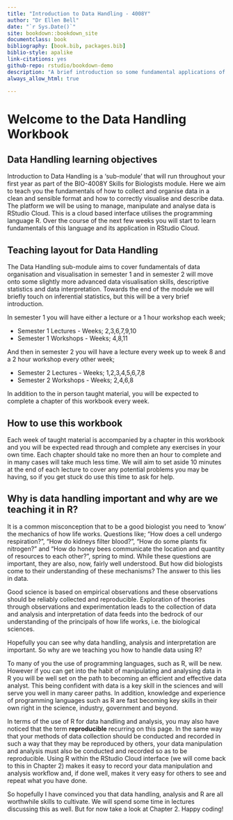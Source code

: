 ```yaml
--- 
title: "Introduction to Data Handling - 4008Y"
author: "Dr Ellen Bell"
date: "`r Sys.Date()`"
site: bookdown::bookdown_site
documentclass: book
bibliography: [book.bib, packages.bib]
biblio-style: apalike
link-citations: yes
github-repo: rstudio/bookdown-demo
description: "A brief introduction so some fundamental applications of R in data handling"
always_allow_html: true

---
```


# Welcome to the Data Handling Workbook

## Data Handling learning objectives

Introduction to Data Handling is a 'sub-module' that will run throughout your first year as part of the BIO-4008Y Skills for Biologists module. Here we aim to teach you the fundamentals of how to collect and organise data in a clean and sensible format and how to correctly visualise and describe data. The platform we will be using to manage, manipulate and analyse data is RStudio Cloud. This is a cloud based interface utilises the programming language R. Over the course of the next few weeks you will start to learn fundamentals of this language and its application in RStudio Cloud. 

## Teaching layout for Data Handling

The Data Handling sub-module aims to cover fundamentals of data organisation and visualisation in semester 1 and in semester 2 will move onto some slightly more advanced data visualisation skills, descriptive statistics and data interpretation. Towards the end of the module we will briefly touch on inferential statistics, but this will be a very brief introduction. 

In semester 1 you will have either a lecture or a 1 hour workshop each week;

* Semester 1 Lectures - Weeks; 2,3,6,7,9,10
* Semester 1 Workshops - Weeks; 4,8,11

And then in semester 2 you will have a lecture every week up to week 8 and a 2 hour workshop every other week;

* Semester 2 Lectures - Weeks; 1,2,3,4,5,6,7,8
* Semester 2 Workshops - Weeks; 2,4,6,8

In addition to the in person taught material, you will be expected to complete a chapter of this workbook every week. 

## How to use this workbook 

Each week of taught material is accompanied by a chapter in this workbook and you will be expected read through and complete any exercises in your own time. Each chapter should take no more then an hour to complete and in many cases will take much less time. We will aim to set aside 10 minutes at the end of each lecture to cover any potential problems you may be having, so if you get stuck do use this time to ask for help. 

## Why is data handling important and why are we teaching it in R?

It is a common misconception that to be a good biologist you need to 'know' the mechanics of how life works. Questions like; "How does a cell undergo respiration?", "How do kidneys filter blood?", "How do some plants fix nitrogen?" and "How do honey bees communicate the location and quantity of resources to each other?", spring to mind.  While these questions are important, they are also, now, fairly well understood. But how did biologists come to their understanding of these mechanisms? The answer to this lies in data. 

Good science is based on empirical observations and these observations should be reliably collected and reproducible. Exploration of theories through observations and experimentation leads to the collection of data and analysis and interpretation of data feeds into the bedrock of our understanding of the principals of how life works, i.e. the biological sciences. 

Hopefully you can see why data handling, analysis and interpretation are important. So why are we teaching you how to handle data using R? 

To many of you the use of programming languages, such as R, will be new. However if you can get into the habit of manipulating and analysing data in R you will be well set on the path to becoming an efficient and effective data analyst. This being confident with data is a key skill in the sciences and will serve you well in many career paths. In addition, knowledge and experience of programming languages such as R are fast becoming key skills in their own right in the science, industry, government and beyond. 

In terms of the use of R for data handling and analysis, you may also have noticed that the term __reproducible__ recurring on this page. In the same way that your methods of data collection should be conducted and recorded in such a way that they may be reproduced by others, your data manipulation and analysis must also be conducted and recorded so as to be reproducible. Using R within the RStudio Cloud interface (we will come back to this in Chapter 2) makes it easy to record your data manipulation and analysis workflow and, if done well, makes it very easy for others to see and repeat what you have done. 

So hopefully I have convinced you that data handling, analysis and R are all worthwhile skills to cultivate. We will spend some time in lectures discussing this as well. But for now take a look at Chapter 2. Happy coding!
